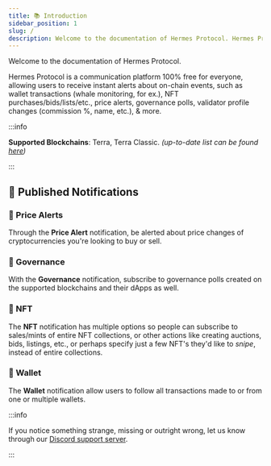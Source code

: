 ```yaml
---
title: 📚 Introduction
sidebar_position: 1
slug: /
description: Welcome to the documentation of Hermes Protocol. Hermes Protocol is a communication platform 100% free for everyone.
---
```


Welcome to the documentation of Hermes Protocol.

Hermes Protocol is a communication platform 100% free for everyone, allowing users to receive instant alerts about on-chain events, such as wallet transactions (whale monitoring, for ex.), NFT purchases/bids/lists/etc., price alerts, governance polls, validator profile changes (commission %, name, etc.), & more.

:::info

**Supported Blockchains**: Terra, Terra Classic. _(up-to-date list can be found [here](https://github.com/HermesProtocol-io/assets/tree/main/static/blockchains))_

:::

## 🚩 Published Notifications

### 🔔 Price Alerts

Through the **Price Alert** notification, be alerted about price changes of cryptocurrencies you're looking to buy or sell.

### 🏦 Governance

With the **Governance** notification, subscribe to governance polls created on the supported blockchains and their dApps as well.

### 🧾 NFT

The **NFT** notification has multiple options so people can subscribe to sales/mints of entire NFT collections, or other actions like creating auctions, bids, listings, etc., or perhaps specify just a few NFT's they'd like to _snipe_, instead of entire collections.

### 💼 Wallet

The **Wallet** notification allow users to follow all transactions made to or from one or multiple wallets.

:::info

If you notice something strange, missing or outright wrong, let us know through our [Discord support server](https://discord.gg/Jxe32aaFE3).

:::
